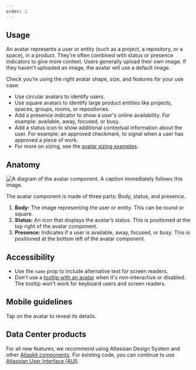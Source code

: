 ```yaml
---
order: 2
---
```


## Usage

An avatar represents a user or entity (such as a project, a repository, or a space), in a product. They're often combined with status or presence indicators to give more context. Users generally upload their own image. If they haven't uploaded an image, the avatar will use a default image.

Check you’re using the right avatar shape, size, and features for your use case:

- Use circular avatars to identify users.
- Use square avatars to identify large product entities like projects, spaces, groups, rooms, or repositories.
- Add a presence indicator to show a user's online availability. For example: available, away, focused, or busy.
- Add a status icon to show additional contextual information about the user. For example: an approved checkmark, to signal when a user has approved a piece of work.
- For more on sizing, see the [avatar sizing examples](/components/avatar/examples#size).

## Anatomy

![A diagram of the avatar component. A caption immediately follows this image.](images/anatomy.png)

The avatar component is made of three parts: Body, status, and presence.

1. **Body:** The image representing the user or entity. This can be round or square.
2. **Status:** An icon that displays the avatar’s status. This is positioned at the top right of the avatar component.
3. **Presence:** Indicates if a user is available, away, focused, or busy. This is positioned at the bottom left of the avatar component.

## Accessibility

- Use the `name` prop to include alternative text for screen readers.
- Don't use a [tooltip with an avatar](examples#displaying-a-tooltip) when it's non-interactive or disabled. The tooltip won't work for keyboard users and screen readers.

## Mobile guidelines

Tap on the avatar to reveal its details.

## Data Center products

For all new features, we recommend using Atlassian Design System and other [Atlaskit components](https://atlaskit.atlassian.com/).
For existing code, you can continue to use [Atlassian User Interface (AUI)](https://aui.atlassian.com/).
